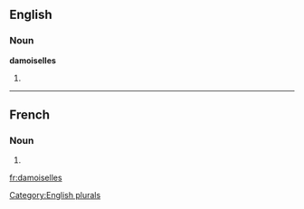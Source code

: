 ==English==

===Noun===
'''damoiselles'''

# {{plural of|[[damoiselle]]}}

[[Category:English plurals]]

----

==French==

===Noun===
{{infl|fr|plural}} {{f|p}}

# {{plural of|damoiselle|lang=French}}

[[fr:damoiselles]]